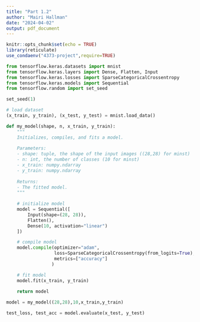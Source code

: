 ---
title: "Part 1.2"
author: "Mairi Hallman"
date: "2024-04-02"
output: pdf_document
---

```{r setup, include=FALSE}
knitr::opts_chunk$set(echo = TRUE)
library(reticulate)
use_condaenv("4373-project",require=TRUE)
```

```{python}
from tensorflow.keras.datasets import mnist
from tensorflow.keras.layers import Dense, Flatten, Input
from tensorflow.keras.losses import SparseCategoricalCrossentropy
from tensorflow.keras.models import Sequential
from tensorflow.random import set_seed
```
```{python}
set_seed(1)
```
```{python}
# load dataset
(x_train, y_train), (x_test, y_test) = mnist.load_data()
```
```{python}
def my_model(shape, n, x_train, y_train):
    """
    Initializes, compiles, and fits a model.
    
    Parameters:
    - shape: tuple, the shape of the input images ((28,28) for minst)
    - n: int, the number of classes (10 for minst)
    - x_train: numpy.ndarray
    - y_train: numpy.ndarray
      
    Returns:
    - The fitted model.
    """
    
    # initialize model
    model = Sequential([
        Input(shape=(28, 28)),
        Flatten(),
        Dense(10, activation="linear")
    ])

    # compile model
    model.compile(optimizer="adam",
                  loss=SparseCategoricalCrossentropy(from_logits=True), # from_logits=True applies softmax to loss
                  metrics=["accuracy"]
                 )

    # fit model
    model.fit(x_train, y_train)
    
    return model
```
```{python}
model = my_model((28,28),10,x_train,y_train)
```
```{python}
test_loss, test_acc = model.evaluate(x_test, y_test)
```